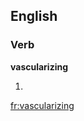 ==English==

===Verb===
'''vascularizing'''

# {{present participle of|vascularize}}

[[fr:vascularizing]]